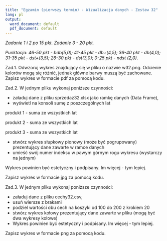 ---
title: "Egzamin (pierwszy termin) - Wizualizacja danych - Zestaw 32"
lang: pl
output:
  word_document: default
  pdf_document: default
---

*Zadanie 1 i 2 po 15 pkt. Zadanie 3 - 20 pkt. *

*Punktacja: 46-50 pkt - bdb(5,0); 41-45 pkt - db+(4,5); 36-40 pkt - db(4,0); 31-35 pkt - dst+(3,5); 26-30 pkt - dst(3,0); 0-25 pkt - ndst (2,0).*  

Zad.1. Odwzoruj wykres znajdujący się w pliku o nazwie w32.png. Odcienie kolorów mogą się różnić, jednak główne barwy muszą być zachowane. Zapisz wykres w formacie pdf za pomocą kodu. 

Zad.2. W jednym pliku wykonaj poniższe czynności:

* załaduj dane z pliku sprzedaz32.xlsx jako ramkę danych (Data Frame),
* wyświetl na konsoli sumę z poszczególnych lat 

produkt 1 - suma ze wszystkich lat

produkt 2 - suma ze wszystkich lat

produkt 3 - suma ze wszystkich lat

* stwórz wykres słupkowy pionowy (może być pogrupowany) prezentujący dane zawarte w ramce danych
* umieść swój numer indeksu w pawym górnym rogu wykresu (wystarczy na jednym)

Wykres powinien być estetyczny i podpisany. Im więcej - tym lepiej.

Zapisz wykres w formacie jpg za pomocą kodu.

Zad.3. W jednym pliku wykonaj poniższe czynności:

* załaduj dane z pliku cechy32.csv,
* usuń wiersze z brakami
* podziel wartości obu cech na koszyki od 100 do 200 z krokiem 20
* stwórz wykres kołowy prezentujący dane zawarte w pliku (mogą być dwa wykresy kołowe)
* Wykres powinien być estetyczny i podpisany. Im więcej - tym lepiej.

Zapisz wykres w formacie png za pomocą kodu.